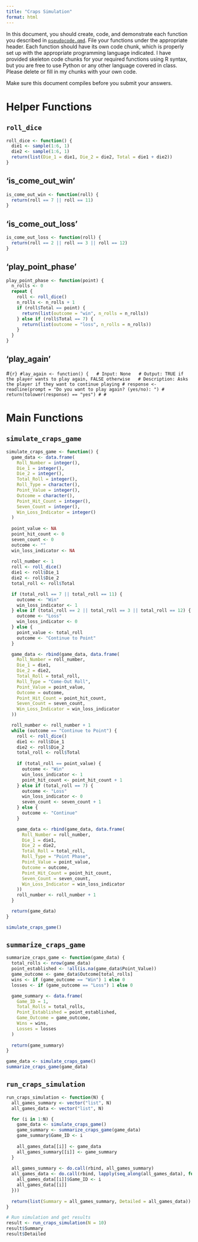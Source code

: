 ---
title: "Craps Simulation"
format: html
---


In this document, you should create, code, and demonstrate each function you described in [`pseudocode.qmd`](pseudocode.qmd).
File your functions under the appropriate header. 
Each function should have its own code chunk, which is properly set up with the appropriate programming language indicated.
I have provided skeleton code chunks for your required functions using R syntax, but you are free to use Python or any other language covered in class. 
Please delete or fill in my chunks with your own code.

Make sure this document compiles before you submit your answers.

# Helper Functions

## `roll_dice`

```{r}
roll_dice <- function() {
  die1 <- sample(1:6, 1)
  die2 <- sample(1:6, 1)
  return(list(Die_1 = die1, Die_2 = die2, Total = die1 + die2))
}
```


## 'is_come_out_win'
```{r}
is_come_out_win <- function(roll) {
  return(roll == 7 || roll == 11)
}
```

## 'is_come_out_loss'
```{r}
is_come_out_loss <- function(roll) {
  return(roll == 2 || roll == 3 || roll == 12)
}
```

## 'play_point_phase'
```{r}
play_point_phase <- function(point) {
  n_rolls <- 0
  repeat {
    roll <- roll_dice()
    n_rolls <- n_rolls + 1
    if (roll$Total == point) {
      return(list(outcome = "win", n_rolls = n_rolls))
    } else if (roll$Total == 7) {
      return(list(outcome = "loss", n_rolls = n_rolls))
    }
  }
}
```

## 'play_again'
#``{r}
#lay_again <- function() {
  # Input: None
  # Output: TRUE if the player wants to play again, FALSE otherwise
  # Description: Asks the player if they want to continue playing
# response <- readline(prompt = "Do you want to play again? (yes/no): ")
# return(tolower(response) == "yes")
#
#``




# Main Functions

## `simulate_craps_game`
```{r}
simulate_craps_game <- function() {
  game_data <- data.frame(
    Roll_Number = integer(),
    Die_1 = integer(),
    Die_2 = integer(),
    Total_Roll = integer(),
    Roll_Type = character(),
    Point_Value = integer(),
    Outcome = character(),
    Point_Hit_Count = integer(),
    Seven_Count = integer(),
    Win_Loss_Indicator = integer()
  )
  
  point_value <- NA
  point_hit_count <- 0
  seven_count <- 0
  outcome <- ""
  win_loss_indicator <- NA
  
  roll_number <- 1
  roll <- roll_dice()
  die1 <- roll$Die_1
  die2 <- roll$Die_2
  total_roll <- roll$Total

  if (total_roll == 7 || total_roll == 11) {
    outcome <- "Win"
    win_loss_indicator <- 1
  } else if (total_roll == 2 || total_roll == 3 || total_roll == 12) {
    outcome <- "Loss"
    win_loss_indicator <- 0
  } else {
    point_value <- total_roll
    outcome <- "Continue to Point"
  }

  game_data <- rbind(game_data, data.frame(
    Roll_Number = roll_number,
    Die_1 = die1,
    Die_2 = die2,
    Total_Roll = total_roll,
    Roll_Type = "Come-Out Roll",
    Point_Value = point_value,
    Outcome = outcome,
    Point_Hit_Count = point_hit_count,
    Seven_Count = seven_count,
    Win_Loss_Indicator = win_loss_indicator
  ))

  roll_number <- roll_number + 1
  while (outcome == "Continue to Point") {
    roll <- roll_dice()
    die1 <- roll$Die_1
    die2 <- roll$Die_2
    total_roll <- roll$Total
    
    if (total_roll == point_value) {
      outcome <- "Win"
      win_loss_indicator <- 1
      point_hit_count <- point_hit_count + 1
    } else if (total_roll == 7) {
      outcome <- "Loss"
      win_loss_indicator <- 0
      seven_count <- seven_count + 1
    } else {
      outcome <- "Continue"
    }

    game_data <- rbind(game_data, data.frame(
      Roll_Number = roll_number,
      Die_1 = die1,
      Die_2 = die2,
      Total_Roll = total_roll,
      Roll_Type = "Point Phase",
      Point_Value = point_value,
      Outcome = outcome,
      Point_Hit_Count = point_hit_count,
      Seven_Count = seven_count,
      Win_Loss_Indicator = win_loss_indicator
    ))
    roll_number <- roll_number + 1
  }

  return(game_data)
}
```

```{r}
simulate_craps_game()
```

## `summarize_craps_game`
```{r}
summarize_craps_game <- function(game_data) {
  total_rolls <- nrow(game_data)
  point_established <- !all(is.na(game_data$Point_Value))
  game_outcome <- game_data$Outcome[total_rolls]
  wins <- if (game_outcome == "Win") 1 else 0
  losses <- if (game_outcome == "Loss") 1 else 0

  game_summary <- data.frame(
    Game_ID = 1,
    Total_Rolls = total_rolls,
    Point_Established = point_established,
    Game_Outcome = game_outcome,
    Wins = wins,
    Losses = losses
  )
  
  return(game_summary)
}
```

```{r}
game_data <- simulate_craps_game()
summarize_craps_game(game_data)

```

## `run_craps_simulation`
```{r}
run_craps_simulation <- function(N) {
  all_games_summary <- vector("list", N)
  all_games_data <- vector("list", N)

  for (i in 1:N) {
    game_data <- simulate_craps_game()
    game_summary <- summarize_craps_game(game_data)
    game_summary$Game_ID <- i
    
    all_games_data[[i]] <- game_data
    all_games_summary[[i]] <- game_summary
  }
  
  all_games_summary <- do.call(rbind, all_games_summary)
  all_games_data <- do.call(rbind, lapply(seq_along(all_games_data), function(i) {
    all_games_data[[i]]$Game_ID <- i
    all_games_data[[i]]
  }))
  
  return(list(Summary = all_games_summary, Detailed = all_games_data))
}
```

```{r}
# Run simulation and get results
result <- run_craps_simulation(N = 10)
result$Summary
result$Detailed

```

